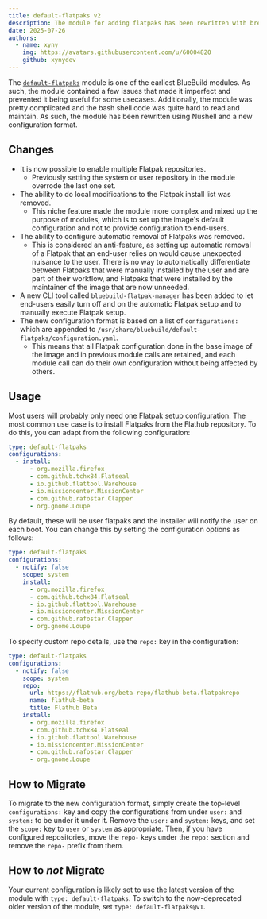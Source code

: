 ```yaml
---
title: default-flatpaks v2
description: The module for adding flatpaks has been rewritten with breaking changes. Learn why and how.
date: 2025-07-26
authors:
  - name: xyny
    img: https://avatars.githubusercontent.com/u/60004820
    github: xynydev
---
```


The [`default-flatpaks`](/reference/modules/default-flatpaks/) module is one of the earliest BlueBuild modules. As such, the module contained a few issues that made it imperfect and prevented it being useful for some usecases. Additionally, the module was pretty complicated and the bash shell code was quite hard to read and maintain. As such, the module has been rewritten using Nushell and a new configuration format.

## Changes

- It is now possible to enable multiple Flatpak repositories.
  - Previously setting the system or user repository in the module overrode the last one set.
- The ability to do local modifications to the Flatpak install list was removed.
  - This niche feature made the module more complex and mixed up the purpose of modules, which is to set up the image's default configuration and not to provide configuration to end-users.
- The ability to configure automatic removal of Flatpaks was removed.
  - This is considered an anti-feature, as setting up automatic removal of a Flatpak that an end-user relies on would cause unexpected nuisance to the user. There is no way to automatically differentiate between Flatpaks that were manually installed by the user and are part of their workflow, and Flatpaks that were installed by the maintainer of the image that are now unneeded.
- A new CLI tool called `bluebuild-flatpak-manager` has been added to let end-users easily turn off and on the automatic Flatpak setup and to manually execute Flatpak setup.
- The new configuration format is based on a list of `configurations:` which are appended to `/usr/share/bluebuild/default-flatpaks/configuration.yaml`.
  - This means that all Flatpak configuration done in the base image of the image and in previous module calls are retained, and each module call can do their own configuration without being affected by others.

## Usage

Most users will probably only need one Flatpak setup configuration. The most common use case is to install Flatpaks from the Flathub repository. To do this, you can adapt from the following configuration:

```yaml
type: default-flatpaks
configurations:
  - install:
      - org.mozilla.firefox
      - com.github.tchx84.Flatseal
      - io.github.flattool.Warehouse
      - io.missioncenter.MissionCenter
      - com.github.rafostar.Clapper
      - org.gnome.Loupe
```

By default, these will be user flatpaks and the installer will notify the user on each boot. You can change this by setting the configuration options as follows:

```yaml
type: default-flatpaks
configurations:
  - notify: false
    scope: system
    install:
      - org.mozilla.firefox
      - com.github.tchx84.Flatseal
      - io.github.flattool.Warehouse
      - io.missioncenter.MissionCenter
      - com.github.rafostar.Clapper
      - org.gnome.Loupe
```

To specify custom repo details, use the `repo:` key in the configuration:

```yaml
type: default-flatpaks
configurations:
  - notify: false
    scope: system
    repo:
      url: https://flathub.org/beta-repo/flathub-beta.flatpakrepo
      name: flathub-beta
      title: Flathub Beta
    install:
      - org.mozilla.firefox
      - com.github.tchx84.Flatseal
      - io.github.flattool.Warehouse
      - io.missioncenter.MissionCenter
      - com.github.rafostar.Clapper
      - org.gnome.Loupe
```

## How to Migrate

To migrate to the new configuration format, simply create the top-level `configurations:` key and copy the configurations from under `user:` and `system:` to be under it under it. Remove the `user:` and `system:` keys, and set the `scope:` key to `user` or `system` as appropriate. Then, if you have configured repositories, move the `repo-` keys under the `repo:` section and remove the `repo-` prefix from them.

## How to *not* Migrate

Your current configuration is likely set to use the latest version of the module with `type: default-flatpaks`. To switch to the now-deprecated older version of the module, set `type: default-flatpaks@v1`.
